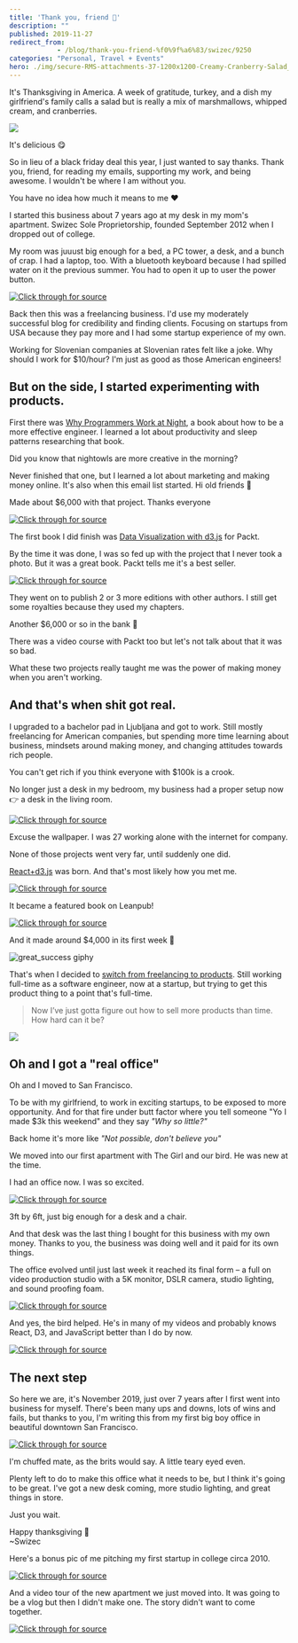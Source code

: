 ```yaml
---
title: 'Thank you, friend 🦃'
description: ""
published: 2019-11-27
redirect_from: 
            - /blog/thank-you-friend-%f0%9f%a6%83/swizec/9250
categories: "Personal, Travel + Events"
hero: ./img/secure-RMS-attachments-37-1200x1200-Creamy-Cranberry-Salad_exps9593_TH132104C07_02_1bC_RMS.jpg
---
```

It's Thanksgiving in America. A week of gratitude, turkey, and a dish my girlfriend's family calls a salad but is really a mix of marshmallows, whipped cream, and cranberries.





[![](./img/secure-RMS-attachments-37-1200x1200-Creamy-Cranberry-Salad_exps9593_TH132104C07_02_1bC_RMS.jpg)](https://www.tasteofhome.com/recipes/creamy-cranberry-salad/)



It's delicious 😋



So in lieu of a black friday deal this year, I just wanted to say thanks. Thank you, friend, for reading my emails, supporting my work, and being awesome. I wouldn't be where I am without you.



You have no idea how much it means to me ❤️



I started this business about 7 years ago at my desk in my mom's apartment. Swizec Sole Proprietorship, founded September 2012 when I dropped out of college.



My room was juuust big enough for a bed, a PC tower, a desk, and a bunch of crap. I had a laptop, too. With a bluetooth keyboard because I had spilled water on it the previous summer. You had to open it up to user the power button.





[![Click through for source](./img/techletter.app-screenshot-1574878911110.png)](https://www.instagram.com/p/RCbgyJExlG/)





Back then this was a freelancing business. I'd use my moderately successful blog for credibility and finding clients. Focusing on startups from USA because they pay more and I had some startup experience of my own.



Working for Slovenian companies at Slovenian rates felt like a joke. Why should I work for $10/hour? I'm just as good as those American engineers!



## But on the side, I started experimenting with products.



First there was [Why Programmers Work at Night](http://nightowlsbook.com/), a book about how to be a more effective engineer. I learned a lot about productivity and sleep patterns researching that book.



Did you know that nightowls are more creative in the morning?



Never finished that one, but I learned a lot about marketing and making money online. It's also when this email list started. Hi old friends 👋



Made about $6,000 with that project. Thanks everyone





[![Click through for source](./img/techletter.app-screenshot-1574878911147.png)](https://www.instagram.com/p/VFPIKBkxsH/)





The first book I did finish was [Data Visualization with d3.js](https://www.packtpub.com/web-development/data-visualization-d3js) for Packt.



By the time it was done, I was so fed up with the project that I never took a photo. But it was a great book. Packt tells me it's a best seller.





[![Click through for source](./img/techletter.app-screenshot-1574878910988.png)](https://www.instagram.com/p/YSzI0Pkxmw/)





They went on to publish 2 or 3 more editions with other authors. I still get some royalties because they used my chapters.



Another $6,000 or so in the bank 💪



There was a video course with Packt too but let's not talk about that it was so bad.



What these two projects really taught me was the power of making money when you aren't working.



## And that's when shit got real.



I upgraded to a bachelor pad in Ljubljana and got to work. Still mostly freelancing for American companies, but spending more time learning about business, mindsets around making money, and changing attitudes towards rich people.



You can't get rich if you think everyone with $100k is a crook.



No longer just a desk in my bedroom, my business had a proper setup now 👉 a desk in the living room.





[![Click through for source](./img/techletter.app-screenshot-1574878911382.png)](https://www.instagram.com/p/kCsgC-Exo9/)





Excuse the wallpaper. I was 27 working alone with the internet for company.



None of those projects went very far, until suddenly one did.



[React+d3.js](https://reactfordataviz.com) was born. And that's most likely how you met me.





[![Click through for source](./img/techletter.app-screenshot-1574878910775.png)](https://twitter.com/Swizec/status/577401306429685760)





It became a featured book on Leanpub!





[![Click through for source](./img/techletter.app-screenshot-1574878910994.png)](https://twitter.com/leanpub/status/577902292713672704)





And it made around $4,000 in its first week 🎉



![great_success giphy](./img/media-a0h7sAqON67nO-giphy.gif)



That's when I decided to [switch from freelancing to products](https://swizec.com/blog/switch-to-products/swizec/6812). Still working full-time as a software engineer, now at a startup, but trying to get this product thing to a point that's full-time.



> Now I’ve just gotta figure out how to sell more products than time. How hard can it be?



![](./img/blog-wp-content-uploads-2016-06-Screen-Shot-2016-06-02-at-00.31.34-1024x468.png)



## Oh and I got a "real office"



Oh and I moved to San Francisco.



To be with my girlfriend, to work in exciting startups, to be exposed to more opportunity. And for that fire under butt factor where you tell someone "Yo I made $3k this weekend" and they say _"Why so little?"_



Back home it's more like _"Not possible, don't believe you"_



We moved into our first apartment with The Girl and our bird. He was new at the time.



I had an office now. I was so excited.





[![Click through for source](./img/techletter.app-screenshot-1574878911339.png)](https://www.instagram.com/p/4fk0-ZExlS/)





3ft by 6ft, just big enough for a desk and a chair.



And that desk was the last thing I bought for this business with my own money. Thanks to you, the business was doing well and it paid for its own things.



The office evolved until just last week it reached its final form – a full on video production studio with a 5K monitor, DSLR camera, studio lighting, and sound proofing foam.





[![Click through for source](./img/techletter.app-screenshot-1574878911012.png)](https://twitter.com/Swizec/status/1198123686462550017)





And yes, the bird helped. He's in many of my videos and probably knows React, D3, and JavaScript better than I do by now.





[![Click through for source](./img/techletter.app-screenshot-1574878910770.png)](https://www.instagram.com/p/BaAdSWFFQl8/)





## The next step



So here we are, it's November 2019, just over 7 years after I first went into business for myself. There's been many ups and downs, lots of wins and fails, but thanks to you, I'm writing this from my first big boy office in beautiful downtown San Francisco.





[![Click through for source](./img/techletter.app-screenshot-1574878912007.png)](https://twitter.com/Swizec/status/1199222253755351042)





I'm chuffed mate, as the brits would say. A little teary eyed even.



Plenty left to do to make this office what it needs to be, but I think it's going to be great. I've got a new desk coming, more studio lighting, and great things in store.



Just you wait.



Happy thanksgiving 🦃  
~Swizec



Here's a bonus pic of me pitching my first startup in college circa 2010.





[![Click through for source](./img/techletter.app-screenshot-1574878912434.png)](https://twitter.com/Swizec/status/1196336150094286863)





And a video tour of the new apartment we just moved into. It was going to be a vlog but then I didn't make one. The story didn't want to come together.





[![Click through for source](./img/techletter.app-screenshot-1574878912651.png)](https://twitter.com/Swizec/status/1198354243117146112)